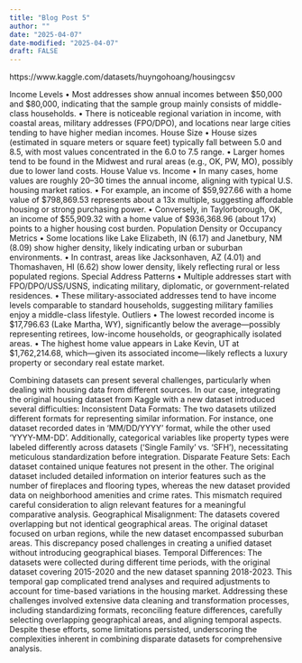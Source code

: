 ```yaml
---
title: "Blog Post 5"
author: ""
date: "2025-04-07"
date-modified: "2025-04-07"
draft: FALSE
---
```


https://www.kaggle.com/datasets/huyngohoang/housingcsv

Income Levels
	•	Most addresses show annual incomes between $50,000 and $80,000, indicating that the sample group mainly consists of middle-class households.
	•	There is noticeable regional variation in income, with coastal areas, military addresses (FPO/DPO), and locations near large cities tending to have higher median incomes.
House Size
	•	House sizes (estimated in square meters or square feet) typically fall between 5.0 and 8.5, with most values concentrated in the 6.0 to 7.5 range.
	•	Larger homes tend to be found in the Midwest and rural areas (e.g., OK, PW, MO), possibly due to lower land costs.
House Value vs. Income
	•	In many cases, home values are roughly 20–30 times the annual income, aligning with typical U.S. housing market ratios.
	•	For example, an income of $59,927.66 with a home value of $798,869.53 represents about a 13x multiple, suggesting affordable housing or strong purchasing power.
	•	Conversely, in Taylorborough, OK, an income of $55,909.32 with a home value of $936,368.96 (about 17x) points to a higher housing cost burden.
Population Density or Occupancy Metrics
	•	Some locations like Lake Elizabeth, IN (6.17) and Janetbury, NM (8.09) show higher density, likely indicating urban or suburban environments.
	•	In contrast, areas like Jacksonhaven, AZ (4.01) and Thomashaven, HI (6.62) show lower density, likely reflecting rural or less populated regions.
Special Address Patterns
	•	Multiple addresses start with FPO/DPO/USS/USNS, indicating military, diplomatic, or government-related residences.
	•	These military-associated addresses tend to have income levels comparable to standard households, suggesting military families enjoy a middle-class lifestyle.
Outliers
	•	The lowest recorded income is $17,796.63 (Lake Martha, WY), significantly below the average—possibly representing retirees, low-income households, or geographically isolated areas.
	•	The highest home value appears in Lake Kevin, UT at $1,762,214.68, which—given its associated income—likely reflects a luxury property or secondary real estate market.
	
Combining datasets can present several challenges, particularly when dealing with housing data from different sources. In our case, integrating the original housing dataset from Kaggle with a new dataset introduced several difficulties:
Inconsistent Data Formats: The two datasets utilized different formats for representing similar information. For instance, one dataset recorded dates in 'MM/DD/YYYY' format, while the other used 'YYYY-MM-DD'. Additionally, categorical variables like property types were labeled differently across datasets ('Single Family' vs. 'SFH'), necessitating meticulous standardization before integration.
Disparate Feature Sets: Each dataset contained unique features not present in the other. The original dataset included detailed information on interior features such as the number of fireplaces and flooring types, whereas the new dataset provided data on neighborhood amenities and crime rates. This mismatch required careful consideration to align relevant features for a meaningful comparative analysis.
Geographical Misalignment: The datasets covered overlapping but not identical geographical areas. The original dataset focused on urban regions, while the new dataset encompassed suburban areas. This discrepancy posed challenges in creating a unified dataset without introducing geographical biases.
Temporal Differences: The datasets were collected during different time periods, with the original dataset covering 2015-2020 and the new dataset spanning 2018-2023. This temporal gap complicated trend analyses and required adjustments to account for time-based variations in the housing market.
Addressing these challenges involved extensive data cleaning and transformation processes, including standardizing formats, reconciling feature differences, carefully selecting overlapping geographical areas, and aligning temporal aspects. Despite these efforts, some limitations persisted, underscoring the complexities inherent in combining disparate datasets for comprehensive analysis.
 
 